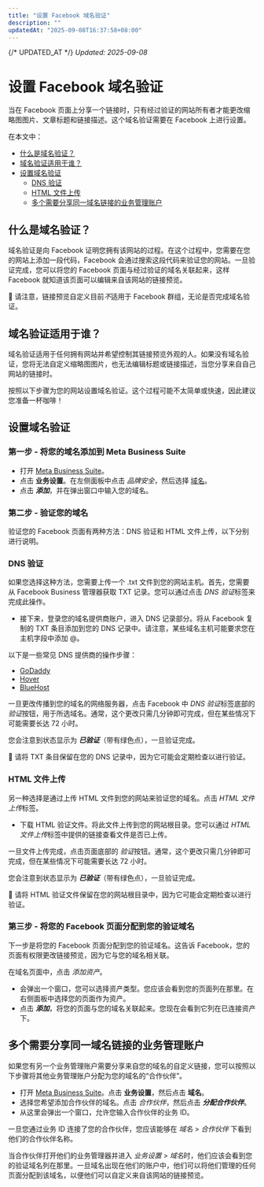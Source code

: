 ```yaml
---
title: "设置 Facebook 域名验证"
description: ""
updatedAt: "2025-09-08T16:37:58+08:00"
---
```

{/* UPDATED_AT */}
_Updated: 2025-09-08_

# 设置 Facebook 域名验证

当在 Facebook 页面上分享一个链接时，只有经过验证的网站所有者才能更改缩略图图片、文章标题和链接描述。这个域名验证需要在 Facebook 上进行设置。

在本文中：
- [什么是域名验证？](#h_6b51bb43-1ca0-4bd7-99bb-cac5f24404c1)
- [域名验证适用于谁？](#h_58113580-54e6-421e-8db9-af57e0821c44)
- [设置域名验证](#h_35ceb681-a449-46fb-a7f8-d3b4826669b4)
  - [DNS 验证](#DNS-Verification-EBonm)
  - [HTML 文件上传](#HTML-文件-上传-WxzBE)
  - [多个需要分享同一域名链接的业务管理账户](#h_556792b1-4fd3-44cb-bfda-d4895fe1103d)

## 什么是域名验证？

域名验证是向 Facebook 证明您拥有该网站的过程。在这个过程中，您需要在您的网站上添加一段代码，Facebook 会通过搜索这段代码来验证您的网站。一旦验证完成，您可以将您的 Facebook 页面与经过验证的域名关联起来，这样 Facebook 就知道该页面可以编辑来自该网站的链接预览。

📝 请注意，链接预览自定义目前*不*适用于 Facebook 群组，无论是否完成域名验证。

## 域名验证适用于谁？

域名验证适用于任何拥有网站并希望控制其链接预览外观的人。如果没有域名验证，您将无法自定义缩略图图片，也无法编辑标题或链接描述，当您分享来自自己网站的链接时。

按照以下步骤为您的网站设置域名验证。这个过程可能不太简单或快速，因此建议您准备一杯咖啡！

## 设置域名验证

### 第一步 - 将您的域名添加到 Meta Business Suite

- 打开 [Meta Business Suite](https://business.Facebook.com/)。
- 点击 **业务设置**。在左侧面板中点击 *品牌安全*，然后选择 [域名](https://business.Facebook.com/设置/owned-domains)。
- 点击 ***添加***，并在弹出窗口中输入您的域名。

### 第二步 - 验证您的域名

验证您的 Facebook 页面有两种方法：DNS 验证和 HTML 文件上传，以下分别进行说明。

### DNS 验证

如果您选择这种方法，您需要上传一个 .txt 文件到您的网站主机。首先，您需要从 Facebook Business 管理器获取 TXT 记录。您可以通过点击 *DNS 验证*标签来完成此操作。

- 接下来，登录您的域名提供商账户，进入 DNS 记录部分。将从 Facebook 复制的 TXT 条目添加到您的 DNS 记录中。请注意，某些域名主机可能要求您在主机字段中添加 @。

以下是一些常见 DNS 提供商的操作步骤：
- [GoDaddy](https://ca.godaddy.com/帮助/添加-a-txt-record-19232)
- [Hover](https://帮助.hover.com/hc/en-us/articles/217282457-How-到-编辑-DNS-records-A-AAAA-CNAME-MX-TXT-SRV-)
- [BlueHost](https://my.bluehost.com/hosting/帮助/559)

一旦更改传播到您的域名的网络服务器，点击 Facebook 中 *DNS 验证*标签底部的 *验证*按钮，用于所选域名。通常，这个更改只需几分钟即可完成，但在某些情况下可能需要长达 72 小时。

您会注意到状态显示为 ***已验证***（带有绿色点），一旦验证完成。

📝 请将 TXT 条目保留在您的 DNS 记录中，因为它可能会定期检查以进行验证。

### HTML 文件上传

另一种选择是通过上传 HTML 文件到您的网站来验证您的域名。点击 *HTML 文件上传*标签。

- 下载 HTML 验证文件。将此文件上传到您的网站根目录。您可以通过 *HTML 文件上传*标签中提供的链接查看文件是否已上传。

一旦文件上传完成，点击页面底部的 *验证*按钮。通常，这个更改只需几分钟即可完成，但在某些情况下可能需要长达 72 小时。

您会注意到状态显示为 ***已验证***（带有绿色点），一旦验证完成。

📝 请将 HTML 验证文件保留在您的网站根目录中，因为它可能会定期检查以进行验证。

### 第三步 - 将您的 Facebook 页面分配到您的验证域名

下一步是将您的 Facebook 页面分配到您的验证域名。这告诉 Facebook，您的页面有权限更改链接预览，因为它与您的域名相关联。

在域名页面中，点击 *添加资产*。

- 会弹出一个窗口，您可以选择资产类型。您应该会看到您的页面列在那里。在右侧面板中选择您的页面作为资产。
- 点击 ***添加***，将您的页面与您的域名关联起来。您现在会看到它列在已连接资产下。

## 多个需要分享同一域名链接的业务管理账户

如果您有另一个业务管理账户需要分享来自您的域名的自定义链接，您可以按照以下步骤将其他业务管理账户分配为您的域名的“合作伙伴”。

- 打开 [Meta Business Suite](https://business.Facebook.com/)。点击 **业务设置**，然后点击 **域名**。
- 选择您希望添加合作伙伴的域名。点击 *合作伙伴*，然后点击 ***分配合作伙伴***。
- 从这里会弹出一个窗口，允许您输入合作伙伴的业务 ID。

一旦您通过业务 ID 连接了您的合作伙伴，您应该能够在 *域名* > *合作伙伴* 下看到他们的合作伙伴名称。

当合作伙伴打开他们的业务管理器并进入 *业务设置* > *域名*时，他们应该会看到您的验证域名列在那里。一旦域名出现在他们的账户中，他们可以将他们管理的任何页面分配到该域名，以便他们可以自定义来自该网站的链接预览。
